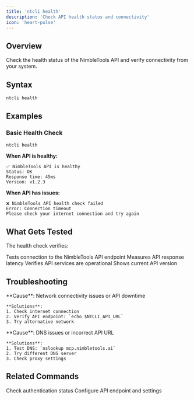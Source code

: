 ```yaml
---
title: 'ntcli health'
description: 'Check API health status and connectivity'
icon: 'heart-pulse'
---
```


## Overview

Check the health status of the NimbleTools API and verify connectivity from your system.

## Syntax

```bash
ntcli health
```

## Examples

### Basic Health Check

```bash
ntcli health
```

**When API is healthy:**
```
✅ NimbleTools API is healthy
Status: OK
Response time: 45ms
Version: v1.2.3
```

**When API has issues:**
```
❌ NimbleTools API health check failed
Error: Connection timeout
Please check your internet connection and try again
```

## What Gets Tested

The health check verifies:

<CardGroup cols={2}>
  <Card title="API Connectivity" icon="wifi">
    Tests connection to the NimbleTools API endpoint
  </Card>
  <Card title="Response Time" icon="clock">
    Measures API response latency
  </Card>
  <Card title="Service Status" icon="circle-check">
    Verifies API services are operational
  </Card>
  <Card title="Version Info" icon="tag">
    Shows current API version
  </Card>
</CardGroup>

## Troubleshooting

<AccordionGroup>
  <Accordion title="Connection timeout">
    **Cause**: Network connectivity issues or API downtime
    
    **Solutions**:
    1. Check internet connection
    2. Verify API endpoint: `echo $NTCLI_API_URL`
    3. Try alternative network
  </Accordion>
  
  <Accordion title="DNS resolution failed">
    **Cause**: DNS issues or incorrect API URL
    
    **Solutions**:
    1. Test DNS: `nslookup mcp.nimbletools.ai`
    2. Try different DNS server
    3. Check proxy settings
  </Accordion>
</AccordionGroup>

## Related Commands

<CardGroup cols={2}>
  <Card
    title="auth status"
    icon="circle-info"
    href="/commands/auth/status"
  >
    Check authentication status
  </Card>
  <Card
    title="Environment Variables"
    icon="gear"
    href="/configuration/environment-variables"
  >
    Configure API endpoint and settings
  </Card>
</CardGroup>